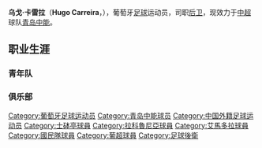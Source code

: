 {{Football player infobox
| playername = 乌戈·卡雷拉
| image =
| fullname = 乌戈·卡雷拉
| height = 188厘米
| nickname =
| dateofbirth = {{Birth date and age|year=1979|month=3|day=10}}
| cityofbirth =
| countryofbirth = {{flagicon|PRT}}[[葡萄牙|葡萄牙]]
| currentclub = {{flagicon|CHN}}[[青岛中能|青岛中能]]
| clubnumber = 3
| position = [[后卫_(足球)|后卫]]
| youthyears =
| youthclubs =
| years = 1996–98<br>1998–01<br>2001–02<br>2002–03<br>2003–09<br>2009–
| clubs = {{tsl|en|F.C. Barreirense||巴雷倫斯}}<br>[[拉科魯尼亞|拉科魯尼亞]]<br>[[艾馬多拉|艾馬多拉]]<br>[[國民隊|國民隊]]<br>[[艾馬多拉|艾馬多拉]]<br>[[青島中能|青島中能]]
| caps(goals) = <br><br><br><br>74 (0)
| nationalyears =
| nationalteam =
| nationalcaps(goals) =
| pcupdate = 2009年3月25日 (三) 09:13 (UTC)
| ntupdate = 2009年3月25日 (三) 09:13 (UTC)
| manageryears =
| managerclubs =
}}

'''乌戈·卡雷拉'''（'''Hugo Carreira'''，{{bd|1979年|3月10日|catIdx=C}}），葡萄牙[[足球|足球]]运动员，司职[[后卫_(足球)|后卫]]，现效力于[[中超|中超]]球队[[青岛中能|青岛中能]]。
==职业生涯==
===青年队===
===俱乐部===
{{2009年青岛中能名单}}
{{足球运动员小作品}}
{{DEFAULTSORT:Carreira Hugo}}

[[Category:葡萄牙足球运动员|Category:葡萄牙足球运动员]]
[[Category:青岛中能球员|Category:青岛中能球员]]
[[Category:中国外籍足球运动员|Category:中国外籍足球运动员]]
[[Category:士砵亭球員|Category:士砵亭球員]]
[[Category:拉科魯尼亞球員|Category:拉科魯尼亞球員]]
[[Category:艾馬多拉球員|Category:艾馬多拉球員]]
[[Category:國民隊球員|Category:國民隊球員]]
[[Category:葡超球員|Category:葡超球員]]
[[Category:足球後衛|Category:足球後衛]]